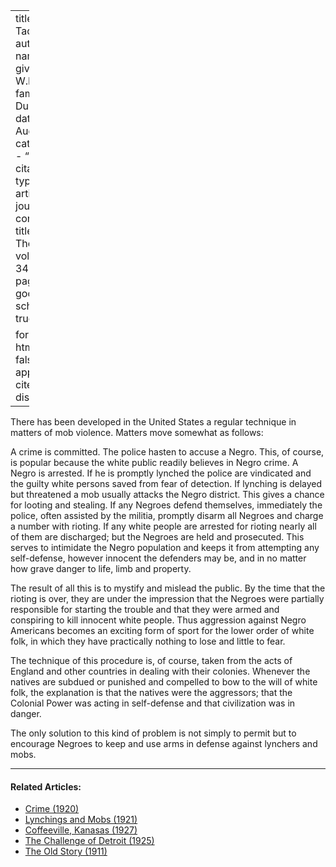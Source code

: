 
---
title: 'Mob Tactics'
author:
  - name:
      given: W.E.B.
      family: Du Bois
date: Aug. 1927
categories: 
  - ""
citation: 
  type: article-journal
  container-title: The Crisis
  volume: 34
  issue: 6
  page: 204
google-scholar: true

format:
  html:
    toc: false
    appendix-cite-as: display
---


There has been developed in the United States a regular technique in matters of mob violence. Matters move somewhat as follows:

A crime is committed. The police hasten to accuse a Negro. This, of course, is popular because the white public readily believes in Negro crime. A Negro is arrested. If he is promptly lynched the police are vindicated and the guilty white persons saved from fear of detection. If lynching is delayed but threatened a mob usually attacks the Negro district. This gives a chance for looting and stealing. If any Negroes defend themselves, immediately the police, often assisted by the militia, promptly disarm all Negroes and charge a number with rioting. If any white people are arrested for rioting nearly all of them are discharged; but the Negroes are held and prosecuted. This serves to intimidate the Negro population and keeps it from attempting any self-defense, however innocent the defenders may be, and in no matter how grave danger to life, limb and property.

The result of all this is to mystify and mislead the public. By the time that the rioting is over, they are under the impression that the Negroes were partially responsible for starting the trouble and that they were armed and conspiring to kill innocent white people. Thus aggression against Negro Americans becomes an exciting form of sport for the lower order of white folk, in which they have practically nothing to lose and little to fear.

The technique of this procedure is, of course, taken from the acts of England and other countries in dealing with their colonies. Whenever the natives are subdued or punished and compelled to bow to the will of white folk, the explanation is that the natives were the aggressors; that the Colonial Power was acting in self-defense and that civilization was in danger.

The only solution to this kind of problem is not simply to permit but to encourage Negroes to keep and use arms in defense against lynchers and mobs.

<!-- Similar articles start here -->
<div  class="clear-wrap"></div>
<hr>
#### Related Articles:

* [Crime (1920)](/Volumes/19/04/crime.html)
* [Lynchings and Mobs (1921)](/Volumes/22/04/lynchings.html)
* [Coffeeville, Kanasas (1927)](/Volumes/34/05/coffeville_kansas.html)
* [The Challenge of Detroit (1925)](/Volumes/31/01/challenge_of_detroit.html)
* [The Old Story (1911)](/Volumes/01/03/old_story.html)

<!-- Similar articles end here -->